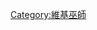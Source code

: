 {{Userbox
  |id=[[File:The_Wizard.jpg|30px]]
  |id-c=black
  |info=此人是個[[巫師|<span style="color: orange">'''巫師'''</span>]]，會使用[[魔法|<span style="color: lime">'''魔法'''</span>]]。
  |info-c=black
  |info-s=10
  |info-fc=white
  |border-c=black
}}

[[Category:維基巫師]]